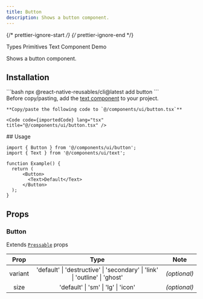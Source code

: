 ```yaml
---
title: Button
description: Shows a button component.
---
```


{/* prettier-ignore-start */}
{/* prettier-ignore-end */}


<LinkButton href="https://rn-primitives.vercel.app/types">
  Types Primitives
</LinkButton>
<LinkButton href='/components/text'>Text Component</LinkButton>
<LinkButton target="_blank" href="https://rnr-showcase.vercel.app/button">
  Demo
</LinkButton>

<br />

Shows a button component.

## Installation
<Tabs>
  <TabItem label='CLI'> 
    ```bash
    npx @react-native-reusables/cli@latest add button
    ```
  </TabItem>
  <TabItem label='Manual'>
    <Aside type="tip" title="Dependencies">
      Before copy/pasting, add the <a href='/components/text' className='text-white font-bold'>text component</a> to your project.
    </Aside>


    **Copy/paste the following code to `@/components/ui/button.tsx`**

    <Code code={importedCode} lang="tsx" title="@/components/ui/button.tsx" />
  </TabItem>
</Tabs>
## Usage

```tsx
import { Button } from '@/components/ui/button';
import { Text } from '@/components/ui/text';

function Example() {
  return (
      <Button>
        <Text>Default</Text>
      </Button>
  );
}
```

## Props

### Button

Extends [`Pressable`](https://reactnative.dev/docs/pressable#props) props

| Prop  |  Type  |             Note             |
| :---: | :----: | :--------------------------: |
| variant | 'default' \| 'destructive' \| 'secondary' \| 'link' \| 'outline' \| 'ghost' | _(optional)_ |
| size | 'default' \| 'sm' \| 'lg' \| 'icon' | _(optional)_ |
        